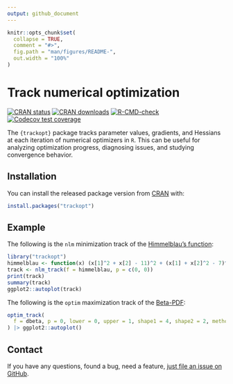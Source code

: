 ```yaml
---
output: github_document
---
```


<!-- README.md is generated from README.Rmd. Please edit that file -->

```r
knitr::opts_chunk$set(
  collapse = TRUE,
  comment = "#>",
  fig.path = "man/figures/README-",
  out.width = "100%"
)
```

# Track numerical optimization

<!-- badges: start -->
[![CRAN status](https://www.r-pkg.org/badges/version/trackopt)](https://CRAN.R-project.org/package=trackopt)
[![CRAN downloads](https://cranlogs.r-pkg.org/badges/grand-total/trackopt)](https://CRAN.R-project.org/package=trackopt)
[![R-CMD-check](https://github.com/loelschlaeger/trackopt/workflows/R-CMD-check/badge.svg)](https://github.com/loelschlaeger/trackopt/actions)
[![Codecov test coverage](https://codecov.io/gh/loelschlaeger/trackopt/branch/main/graph/badge.svg)](https://app.codecov.io/gh/loelschlaeger/trackopt?branch=main)
<!-- badges: end -->

The `{trackopt}` package tracks parameter values, gradients, and Hessians at each iteration  of numerical optimizers in `R`. This can be useful for analyzing optimization progress, diagnosing issues, and studying convergence behavior.

## Installation

You can install the released package version from [CRAN](https://CRAN.R-project.org) with:

``` r
install.packages("trackopt")
```

## Example

The following is the `nlm` minimization track of the [Himmelblau's function](https://en.wikipedia.org/wiki/Himmelblau%27s_function):

```r
library("trackopt")
himmelblau <- function(x) (x[1]^2 + x[2] - 11)^2 + (x[1] + x[2]^2 - 7)^2
track <- nlm_track(f = himmelblau, p = c(0, 0))
print(track)
summary(track)
ggplot2::autoplot(track)
```

The following is the `optim` maximization track of the [Beta-PDF](https://en.wikipedia.org/wiki/Beta_distribution):

```r
optim_track(
  f = dbeta, p = 0, lower = 0, upper = 1, shape1 = 4, shape2 = 2, method = "Brent", minimize = FALSE
) |> ggplot2::autoplot()
```

## Contact

If you have any questions, found a bug, need a feature, [just file an issue on GitHub](https://github.com/loelschlaeger/trackopt/issues/new/choose). 
